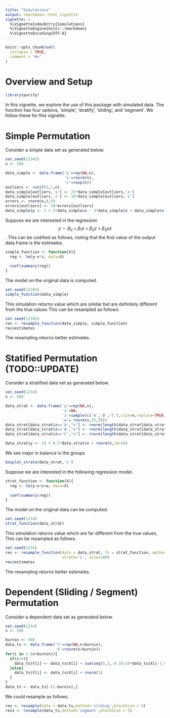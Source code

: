 ```yaml
---
title: "Simulations"
output: rmarkdown::html_vignette
vignette: >
  %\VignetteIndexEntry{Simulations}
  %\VignetteEngine{knitr::rmarkdown}
  %\VignetteEncoding{UTF-8}
---
```


```r
knitr::opts_chunk$set(
  collapse = TRUE,
  comment = "#>"
)
```

# Overview and Setup

```r
library(purify)
```

In this vignette, we explore the use of this package with simulated data. The function \code{resample_function()} has four options, 'simple', 'stratify', 'sliding', 
and 'segment'. We follow these for this vignette.


# Simple Permutation

Consider a simple data set as generated below.
```r
set.seed(12345)
n <- 100

data_simple <- data.frame('y'=rep(NA,n),
                          'x'=rnorm(n),
                          'z'=rexp(n))
outliers <- runif(3,1,n)
data_simple[outliers,'x'] <- 25*data_simple[outliers,'x']
data_simple[outliers,'z'] <- 10*data_simple[outliers,'z']
errors <- rnorm(n,0,5)
errors[outliers] <- 10*errors[outliers]
data_simple$y <- 1 + 2*data_simple$x - 3*data_simple$z + data_simple$x*data_simple$z + errors

```

Suppose we are interested in the regression $$y\sim \beta_0+\beta_1x+\beta_2z+\beta_3xz$$. This can be codified as follows, noting that the first value of the output data.frame is the estimates.
```r
simple_function <- function(X){
  reg <- lm(y~x*z, data=X)
  
  coef(summary(reg))
}
```

The model on the original data is computed.
```R
set.seed(12345)
simple_function(data_simple)
```
This simulation returns value which are similar but are definitely different from the true values
This can be resampled as follows.
```r
set.seed(12345)
res <- resample_function(data_simple, simple_function)
res$estimates
```
The resampling returns better estimates.


# Statified Permutation (TODO::UPDATE)

Consider a stratified data set as generated below.
```r
set.seed(1234)
n <- 500

data_strat <- data.frame('y'=rep(NA,n),
                         'x'=NA,
                         'z'=sample(c('A','B','C'),size=n,replace=TRUE,prob=c(0.65,0.3,0.05)),
                         'w'= rnorm(n,75,50))
data_strat[data_strat$z=='A',"x"] <- rnorm(length(data_strat[data_strat$z=='A',"x"]),40,15)
data_strat[data_strat$z=='B',"x"] <- rnorm(length(data_strat[data_strat$z=='B',"x"]),60,25)
data_strat[data_strat$z=='C',"x"] <- rnorm(length(data_strat[data_strat$z=='C',"x"]),100,25)

data_strat$y <- 10 + 0.1*data_strat$x + rnorm(n,sd=10)

```

We see major in balance is the groups
```r
boxplot_strata(data_strat,'z')
```

Suppose we are interested in the following regression model.
```r
strat_function <- function(X){
  reg <- lm(y~x+z+w, data=X)
  
  coef(summary(reg))
}

```

The model on the original data can be computed.
```r
set.seed(1234)
strat_function(data_strat)
```
This simulation returns value which are far different from the true values,
This can be resampled as follows.
```r
set.seed(1234)
res <- resample_function(data = data_strat, fn = strat_function, method='stratify',
                         strata='z', size=200)
res$estimates
```
The resampling returns better estimates.


# Dependent (Sliding / Segment) Permutation

Consider a dependent data set as generated below.
```r
set.seed(1234)
n <- 500

burnin <- 500
data_ts <- data.frame('Y'=rep(NA,n+burnin),
                      'X'=rnorm(n+burnin))
for(i in 1:(n+burnin)){
  if(i>5){
    data_ts$Y[i] <- data_ts$X[i] + sum(seq(5,3,-0.5)/10*data_ts$X[i-1:5]) + rnorm(1)
  }else{
    data_ts$Y[i] <- data_ts$X[i] + rnorm(1)
  }
}
data_ts <- data_ts[-(1:burnin),]

```

We could resample as follows.
```r
res <- resample(data = data_ts,method='sliding',blockSize = 5)
res1 <- resample(data_ts,method='segment',blockSize = 5)
```
